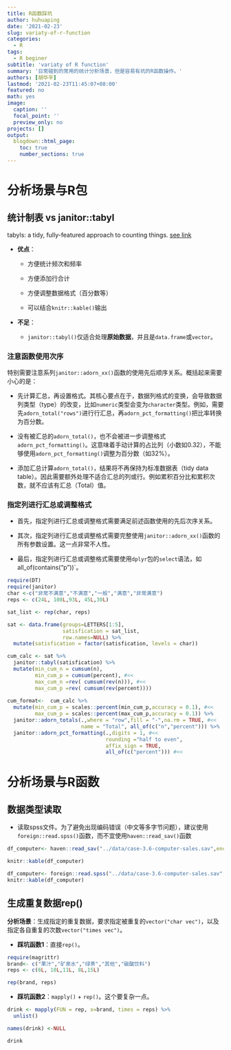 ```yaml
---
title: R函数踩坑
author: huhuaping
date: '2021-02-23'
slug: variaty-of-r-function
categories:
  - R
tags:
  - R beginer
subtitle: 'variaty of R function'
summary: '日常碰到的常用的统计分析场景，但是容易有坑的R函数操作。'
authors: [胡华平]
lastmod: '2021-02-23T11:45:07+08:00'
featured: no
math: yes
image:
  caption: ''
  focal_point: ''
  preview_only: no
projects: []
output:
  blogdown::html_page:
    toc: true
    number_sections: true
---
```


# 分析场景与R包

## 统计制表 vs janitor::tabyl

tabyls: a tidy, fully-featured approach to counting things. [see link](https://cran.r-project.org/web/packages/janitor/vignettes/tabyls.html)

- **优点**：

    - 方便统计频次和频率
    
    - 方便添加行合计
    
    - 方便调整数据格式（百分数等）
    
    - 可以结合`knitr::kable()`输出


- **不足**：

    - `janitor::tabyl()`仅适合处理**原始数据**，并且是`data.frame`或`vector`。
    
### 注意函数使用次序
    
特别需要注意系列`janitor::adorn_xx()`函数的使用先后顺序关系。概括起来需要小心的是：

- 先计算汇总，再设置格式。其核心要点在于，数据列格式的变换，会导致数据列类型（type）的改变，比如`numeric`类型会变为`character`类型。例如，需要先`adorn_total("rows")`进行行汇总，再`adorn_pct_formatting()`把比率转换为百分数。

- 没有被汇总的`adorn_total()`，也不会被进一步调整格式`adorn_pct_formatting()`。这意味着手动计算的占比列（小数如0.32），不能够使用`adorn_pct_formatting()`调整为百分数（如32%）。

- 添加汇总计算`adorn_total()`，结果将不再保持为标准数据表（tidy data table）。因此需要额外处理不适合汇总的列或行。例如累积百分比和累积次数，就不应该有汇总（Total）值。

### 指定列进行汇总或调整格式

- 首先，指定列进行汇总或调整格式需要满足前述函数使用的先后次序关系。

- 其次，指定列进行汇总或调整格式需要完整使用`janitor::adorn_xx()`函数的所有参数设置。这一点非常不人性。

- 最后，指定列进行汇总或调整格式需要使用`dplyr`包的`select`语法，如all_of(contains("p"))`。

```r
require(DT)
require(janitor)
char <-c("非常不满意","不满意","一般","满意","非常满意")
reps <- c(24L, 108L,93L, 45L,30L) 

sat_list <- rep(char, reps)

sat <- data.frame(groups=LETTERS[1:5],
                  satisfication = sat_list,
                  row.names=NULL) %>%
  mutate(satisfication = factor(satisfication, levels = char))

cum_calc <- sat %>%
  janitor::tabyl(satisfication) %>%
  mutate(min_cum_n = cumsum(n),
         min_cum_p = cumsum(percent), #<<
         max_cum_n =rev( cumsum(rev(n))), #<<
         max_cum_p =rev( cumsum(rev(percent)))) 
  
cum_format<-  cum_calc %>%
  mutate(min_cum_p = scales::percent(min_cum_p,accuracy = 0.1), #<<
         max_cum_p = scales::percent(max_cum_p,accuracy = 0.1)) %>%
  janitor::adorn_totals(.,where = "row",fill = "-",na.rm = TRUE, #<<
                        name = "Total", all_of(c("n","percent"))) %>%
  janitor::adorn_pct_formatting(.,digits = 1, #<<
                                rounding ="half to even",
                                affix_sign = TRUE,
                                all_of(c("percent"))) #<<

```


# 分析场景与R函数

## 数据类型读取

- 读取spss文件。为了避免出现编码错误（中文等多字节问题），建议使用`foreign::read.spss()`函数，而不宜使用`haven::read_sav()`函数

```r
df_computer<- haven::read_sav("../data/case-3.6-computer-sales.sav",encoding = "UTF-8", .name_repair = "unique")

knitr::kable(df_computer)
```

```r
df_computer<- foreign::read.spss("../data/case-3.6-computer-sales.sav", to.data.frame=TRUE)
knitr::kable(df_computer)
```


## 生成重复数据rep()

**分析场景**：生成指定的重复数据，要求指定被重复的`vector("char vec")`，以及指定各自重复的次数`vector("times vec")`。

- **踩坑函数1**：直接`rep()`。

```r
require(magrittr)
brand<- c("果汁","矿泉水","绿茶","其他","碳酸饮料")
reps <- c(6L, 10L,11L, 8L,15L)

rep(brand, reps)

```

- **踩坑函数2**：`mapply()` + `rep()`。这个要复杂一点。

```r
drink <- mapply(FUN = rep, x=brand, times = reps) %>%
  unlist()

names(drink) <-NULL

drink
```



